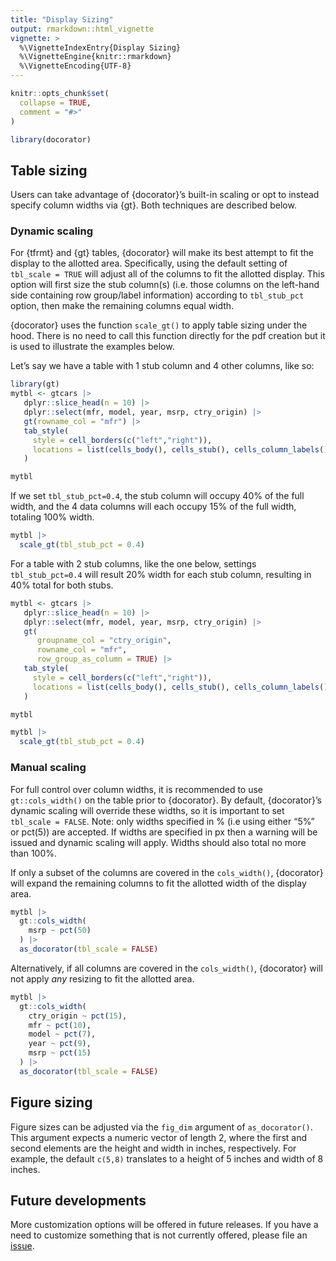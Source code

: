```yaml
---
title: "Display Sizing"
output: rmarkdown::html_vignette
vignette: >
  %\VignetteIndexEntry{Display Sizing}
  %\VignetteEngine{knitr::rmarkdown}
  %\VignetteEncoding{UTF-8}
---
```


```r
knitr::opts_chunk$set(
  collapse = TRUE,
  comment = "#>"
)
```

```r
library(docorator)
```

## Table sizing

Users can take advantage of {docorator}'s built-in scaling or opt to instead specify column widths via {gt}. Both techniques are described below. 

### Dynamic scaling

For {tfrmt} and {gt} tables, {docorator} will make its best attempt to fit the display to the allotted area. Specifically, using the default setting of `tbl_scale = TRUE` will adjust all of the columns to fit the allotted display. This option will first size the stub column(s) (i.e. those columns on the left-hand side containing row group/label information) according to `tbl_stub_pct` option, then make the remaining columns equal width. 

{docorator} uses the function `scale_gt()` to apply table sizing under the hood. There is no need to call this function directly for the pdf creation but it is used to illustrate the examples below. 

Let's say we have a table with 1 stub column and 4 other columns, like so:
```r
library(gt)
mytbl <- gtcars |>
   dplyr::slice_head(n = 10) |>
   dplyr::select(mfr, model, year, msrp, ctry_origin) |>
   gt(rowname_col = "mfr") |>
   tab_style(
     style = cell_borders(c("left","right")),
     locations = list(cells_body(), cells_stub(), cells_column_labels())
   )

mytbl
```

If we set `tbl_stub_pct=0.4`, the stub column will occupy 40% of the full width, and the 4 data columns will each occupy 15% of the full width, totaling 100% width.

```r
mytbl |>
  scale_gt(tbl_stub_pct = 0.4)
```


For a table with 2 stub columns, like the one below, settings `tbl_stub_pct=0.4` will result 20% width for each stub column, resulting in 40% total for both stubs. 

```r
mytbl <- gtcars |>
   dplyr::slice_head(n = 10) |>
   dplyr::select(mfr, model, year, msrp, ctry_origin) |>
   gt(
      groupname_col = "ctry_origin", 
      rowname_col = "mfr",
      row_group_as_column = TRUE) |>
   tab_style(
     style = cell_borders(c("left","right")),
     locations = list(cells_body(), cells_stub(), cells_column_labels())
   )

mytbl
```

```r
mytbl |>
  scale_gt(tbl_stub_pct = 0.4)
```

### Manual scaling

For full control over column widths, it is recommended to use `gt::cols_width()` on the table prior to {docorator}. By default, {docorator}'s dynamic scaling will override these widths, so it is important to set `tbl_scale = FALSE`. 
Note: only widths specified in % (i.e using either "5%" or pct(5)) are accepted. If widths are specified in px then a warning will be issued and dynamic scaling will apply. Widths should also total no more than 100%.

If only a subset of the columns are covered in the `cols_width()`, {docorator} will expand the remaining columns to fit the allotted width of the display area. 

```r
mytbl |> 
  gt::cols_width(
    msrp ~ pct(50)
  ) |> 
  as_docorator(tbl_scale = FALSE)
```

Alternatively, if all columns are covered in the `cols_width()`, {docorator} will not apply *any* resizing to fit the allotted area.

```r
mytbl |> 
  gt::cols_width(
    ctry_origin ~ pct(15),
    mfr ~ pct(10),
    model ~ pct(7),
    year ~ pct(9),
    msrp ~ pct(15)
  ) |> 
  as_docorator(tbl_scale = FALSE)
```


## Figure sizing

Figure sizes can be adjusted via the `fig_dim` argument of `as_docorator()`. This argument expects a numeric vector of length 2, where the first and second elements are the height and width in inches, respectively. For example, the default `c(5,8)` translates to a height of 5 inches and width of 8 inches. 

## Future developments

More customization options will be offered in future releases. If you have a need to customize something that is not currently offered, please file an [issue](https://github.com/GSK-Biostatistics/docorator/issues).
